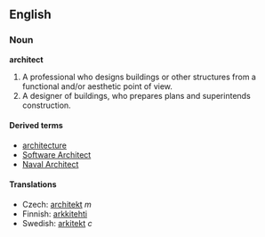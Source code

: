 ==English==
===Noun===
'''architect'''

#A professional who designs buildings or other structures from a functional and/or aesthetic point of view.
#A designer of buildings, who prepares plans and superintends construction.

====Derived terms====
*[[architecture]]
*[[Software Architect]]
*[[Naval Architect]]

====Translations====
*Czech: [[architekt]] ''m''
*Finnish: [[arkkitehti]]
*Swedish: [[arkitekt]] ''c''